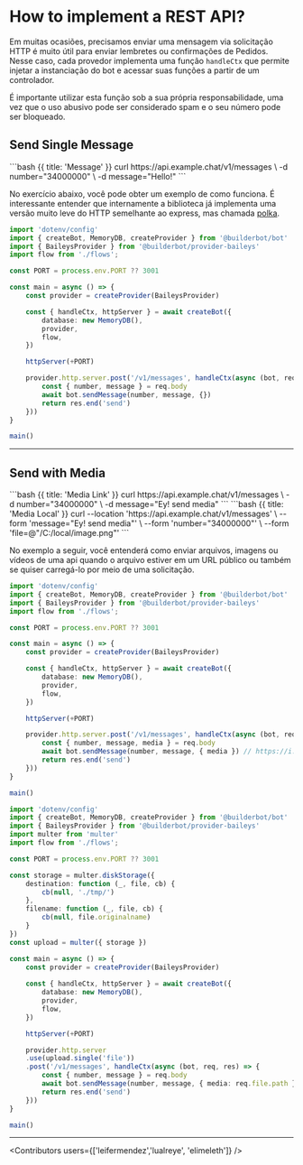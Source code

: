 
# How to implement a REST API?

Em muitas ocasiões, precisamos enviar uma mensagem via solicitação HTTP é muito útil para enviar lembretes ou confirmações de Pedidos. Nesse caso, cada provedor implementa uma função `handleCtx` que permite injetar a instanciação do bot e acessar suas funções a partir de um controlador.

<Error>
É importante utilizar esta função sob a sua própria responsabilidade, uma vez que o uso abusivo pode ser considerado spam e o seu número pode ser bloqueado.
</Error>

## Send Single Message

  <CodeGroup title="Request" tag="POST" label="/v1/messages">
  ```bash {{ title: 'Message' }}
  curl https://api.example.chat/v1/messages \
    -d number="34000000" \
    -d message="Hello!"
  ```
  </CodeGroup>

No exercício abaixo, você pode obter um exemplo de como funciona. É interessante entender que internamente a biblioteca já implementa uma versão muito leve do HTTP semelhante ao express, mas chamada [polka](https://github.com/lukeed/polka/tree/main).

```ts {{title:'app.ts'}}
import 'dotenv/config'
import { createBot, MemoryDB, createProvider } from '@builderbot/bot'
import { BaileysProvider } from '@builderbot/provider-baileys'
import flow from './flows';

const PORT = process.env.PORT ?? 3001

const main = async () => {
    const provider = createProvider(BaileysProvider)

    const { handleCtx, httpServer } = await createBot({
        database: new MemoryDB(),
        provider,
        flow,
    })

    httpServer(+PORT)

    provider.http.server.post('/v1/messages', handleCtx(async (bot, req, res) => {
        const { number, message } = req.body
        await bot.sendMessage(number, message, {})
        return res.end('send')
    }))
}

main()
```
---

## Send with Media

  <CodeGroup title="Request" tag="POST" label="/v1/messages">
  ```bash {{ title: 'Media Link' }}
  curl https://api.example.chat/v1/messages \
    -d number="34000000" \
    -d message="Ey! send media"
  ```
  ```bash {{ title: 'Media Local' }}
  curl --location 'https://api.example.chat/v1/messages' \
  --form 'message="Ey! send media"' \
  --form 'number="34000000"' \
  --form 'file=@"/C:/local/image.png"'
  ```
  </CodeGroup>

No exemplo a seguir, você entenderá como enviar arquivos, imagens ou vídeos de uma api quando o arquivo estiver em um URL público ou também se quiser carregá-lo por meio de uma solicitação.

<CodeGroup>

```ts {{title:'app-media.ts'}}
import 'dotenv/config'
import { createBot, MemoryDB, createProvider } from '@builderbot/bot'
import { BaileysProvider } from '@builderbot/provider-baileys'
import flow from './flows';

const PORT = process.env.PORT ?? 3001

const main = async () => {
    const provider = createProvider(BaileysProvider)

    const { handleCtx, httpServer } = await createBot({
        database: new MemoryDB(),
        provider,
        flow,
    })

    httpServer(+PORT)

    provider.http.server.post('/v1/messages', handleCtx(async (bot, req, res) => {
        const { number, message, media } = req.body
        await bot.sendMessage(number, message, { media }) // https://i.imgur.com/0HpzsEm.png
        return res.end('send')
    }))
}

main()
```
```ts {{title:'app-media.storage.ts'}}
import 'dotenv/config'
import { createBot, MemoryDB, createProvider } from '@builderbot/bot'
import { BaileysProvider } from '@builderbot/provider-baileys'
import multer from 'multer'
import flow from './flows';

const PORT = process.env.PORT ?? 3001

const storage = multer.diskStorage({
    destination: function (_, file, cb) {
        cb(null, './tmp/')
    },
    filename: function (_, file, cb) {
        cb(null, file.originalname)
    }
})
const upload = multer({ storage })

const main = async () => {
    const provider = createProvider(BaileysProvider)
    
    const { handleCtx, httpServer } = await createBot({
        database: new MemoryDB(),
        provider,
        flow,
    })

    httpServer(+PORT)

    provider.http.server
    .use(upload.single('file'))
    .post('/v1/messages', handleCtx(async (bot, req, res) => {
        const { number, message } = req.body
        await bot.sendMessage(number, message, { media: req.file.path })
        return res.end('send')
    }))
}

main()
```
</CodeGroup>

---

<Guides />

<Resources />

<Contributors users={['leifermendez','lualreye', 'elimeleth']} />